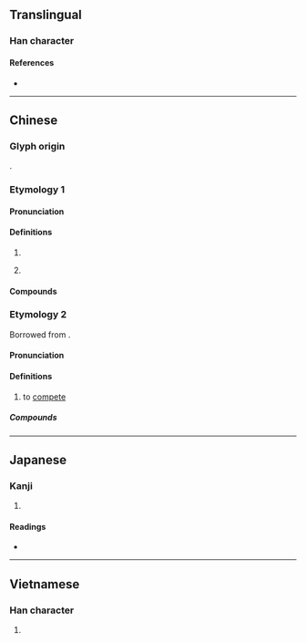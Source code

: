 {{character info}}
==Translingual==

===Han character===
{{Han char|rn=43|rad=尢|as=04|sn=7|four=48012|canj=KUOLL|ids=⿺尢介}}

====References====
* {{Han ref|kx=0298.150|dkj=07560|dj=0593.180|hdz=10553.100|uh=5C2C|ud=23596|bh=A7BC|bd=42940}}

----

==Chinese==
{{zh-forms|alt=魀}}

===Glyph origin===
{{Han etym}}
{{Han compound|尢|介|c1=s|c2=p|ls=psc}}.

===Etymology 1===

====Pronunciation====
{{zh-pron
|m=gà,jiè,2nb=variant
|c=gaai3
|c-t=gai1
|h=pfs=kie;gd=gê4
|md=gái
|mn=ml:kài
|mn-t=gai3
|w=2ka
|mc=y
|oc=y
|cat=a
}}

====Definitions====
{{zh-hanzi}}

# {{zh-used in|尷尬}}
# {{lb|zh|neologism|Mainland|slang}} {{zh-short|尷尬}} {{defdate|since 2010s}}

====Compounds====
{{zh-der|不尷尬|不尷不尬|尷尬局面|尷尬|處境尷尬|尬聊|尲尬}}

===Etymology 2===
Borrowed from {{bor|zh|nan|較}}.

====Pronunciation====
{{zh-pron
|m=gà
|cat=v
}}

====Definitions====
{{zh-hanzi}}

# {{lb|zh|neologism}} to [[compete]]

=====Compounds=====
{{zh-der|尬舞|尬歌|尬酒}}

----

==Japanese==

===Kanji===
{{ja-kanji|grade=|rs=尢04}}

# {{rfdef|ja|sort=尢04}}

====Readings====
* {{ja-readings|on=[[かい]] (kai), [[かつ]] (katsu), [[けち]] (kechi)|kun=[[あしなえ]] (ashinae)}}

----

==Vietnamese==

===Han character===
{{vi-readings|reading=giới|rs=尢04}}

# {{rfdef|vi|sort=尢04}}